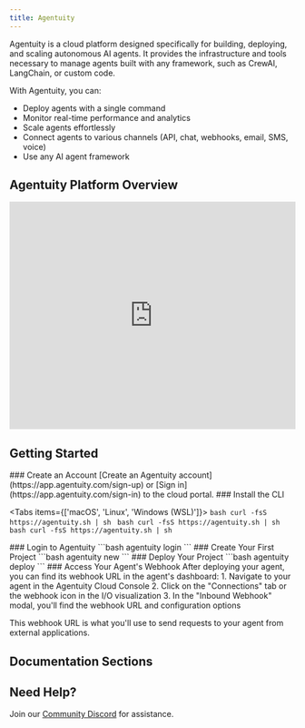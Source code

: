 ```yaml
---
title: Agentuity
---
```


Agentuity is a cloud platform designed specifically for building, deploying, and scaling 
autonomous AI agents. It provides the infrastructure and tools necessary to manage agents 
built with any framework, such as CrewAI, LangChain, or custom code.

With Agentuity, you can:
- Deploy agents with a single command
- Monitor real-time performance and analytics
- Scale agents effortlessly
- Connect agents to various channels (API, chat, webhooks, email, SMS, voice)
- Use any AI agent framework

## Agentuity Platform Overview

<iframe 
  width="100%" 
  height="400" 
  src="https://www.youtube.com/embed/AI1tfCIVOiU" 
  title="Agentuity Platform Overview" 
  frameBorder="0" 
  allow="accelerometer; autoplay; clipboard-write; encrypted-media; gyroscope; picture-in-picture" 
  allowFullScreen
></iframe>

## Getting Started


<Steps>
<Step>
### Create an Account
[Create an Agentuity account](https://app.agentuity.com/sign-up) or [Sign in](https://app.agentuity.com/sign-in) to the cloud portal.
</Step>

<Step>
### Install the CLI


<Tabs items={['macOS', 'Linux', 'Windows (WSL)']}>
  <Tab>
    ```bash
    curl -fsS https://agentuity.sh | sh
    ```
  </Tab>
  <Tab>
    ```bash
    curl -fsS https://agentuity.sh | sh
    ```
  </Tab>
  <Tab>
    ```bash
    curl -fsS https://agentuity.sh | sh
    ```
  </Tab>
</Tabs>
</Step>

<Step>
### Login to Agentuity
```bash
agentuity login
```
</Step>

<Step>
### Create Your First Project
```bash
agentuity new
```
</Step>

<Step>
### Deploy Your Project
```bash
agentuity deploy
```
</Step>

<Step>
### Access Your Agent's Webhook
After deploying your agent, you can find its webhook URL in the agent's dashboard:
1. Navigate to your agent in the Agentuity Cloud Console
2. Click on the "Connections" tab or the webhook icon in the I/O visualization
3. In the "Inbound Webhook" modal, you'll find the webhook URL and configuration options

This webhook URL is what you'll use to send requests to your agent from external applications.
</Step>
</Steps>

## Documentation Sections

<Cards>
  <Card
    title="Cloud & Account"
    href="/Cloud/"
    description="Learn about Agentuity Cloud features, account management, and general platform information."
  />
  <Card
    title="Command Line Interface"
    href="/CLI/installation"
    description="Get started with the Agentuity CLI for managing your agents and deployments from the terminal."
  />
  <Card
    title="Examples & Tutorials"
    href="/Examples/"
    description="Explore sample projects, step-by-step tutorials, and implementation guides."
  />
  <Card
    title="SDKs & Integration"
    href="/SDKs"
    description="Integrate Agentuity Cloud into your applications using our SDKs and APIs."
  />
</Cards>

## Need Help?

Join our [Community Discord](https://discord.com/invite/vtn3hgUfuc) for assistance.
